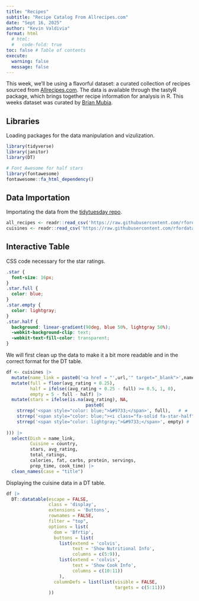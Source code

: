 ```yaml
---
title: "Recipes"
subtitle: "Recipe Catalog From Allrecipes.com"
date: "Sept 16, 2025"
author: "Kevin Valdivia"
format: html
  # html:
  #   code-fold: true
toc: false # Table of contents
execute: 
  warning: false
  message: false
---
```


This week, we’ll be using a flavorful dataset: a curated collection of recipes sourced from [Allrecipes.com](https://www.allrecipes.com). The data is available through the tastyR package, which brings together recipe information for analysis in R. This weeks dataset was curated by [Brian Mubia](https://github.com/owlzyseyes).

## Libraries

Loading packages for the data manipulation and vizulization.

```r
library(tidyverse)
library(janitor)
library(DT)

# Font Awesome for half stars
library(fontawesome)
fontawesome::fa_html_dependency()

```

## Data Importation

Importating the data from the [tidytuesday repo](https://github.com/rfordatascience/tidytuesday/blob/main/data/2025/2025-09-16/readme.md).

```r
all_recipes <- readr::read_csv('https://raw.githubusercontent.com/rfordatascience/tidytuesday/main/data/2025/2025-09-16/all_recipes.csv')
cuisines <- readr::read_csv('https://raw.githubusercontent.com/rfordatascience/tidytuesday/main/data/2025/2025-09-16/cuisines.csv')
```

## Interactive Table

CSS code necessary for the star ratings.

```css
.star {
  font-size: 16px;
}
.star.full {
  color: blue;
}
.star.empty {
  color: lightgray;
}
.star.half {
  background: linear-gradient(90deg, blue 50%, lightgray 50%);
  -webkit-background-clip: text;
  -webkit-text-fill-color: transparent;
}
```

We will first clean up the data to make it a bit more readable and in the correct format for the DT table.

```r
df <- cuisines |> 
  mutate(name_link = paste0('<a href = "',url,'" target="_blank">',name,'</a>')) |> 
  mutate(full = floor(avg_rating + 0.25),
         half = ifelse((avg_rating + 0.25 - full) >= 0.5, 1, 0),
         empty = 5 - full - half) |> 
  mutate(stars = ifelse(is.na(avg_rating), NA,
                              paste0( 
    strrep('<span style="color: blue;">&#9733;</span>', full),   # ★
    strrep('<span style="color: blue;"><i class="fa-solid fa-star-half"></i></span>', half),
    strrep('<span style="color: lightgray;">&#9733;</span>', empty) # ☆ in grey
  
))) |> 
  select(Dish = name_link, 
         Cuisine = country, 
         stars, avg_rating, 
         total_ratings, 
         calories, fat, carbs, protein, servings,
         prep_time, cook_time) |> 
  clean_names(case = "title")
```

Displaying the cuisine data in a DT table.

```r
df |> 
  DT::datatable(escape = FALSE,
                class = 'display',
                extensions = 'Buttons',
                rownames = FALSE,
                filter = "top",
                options = list(
                  dom = 'Bfrtip',
                  buttons = list(
                    list(extend = 'colvis', 
                         text = 'Show Nutritional Info',
                         columns = c(5:9)),
                    list(extend = 'colvis', 
                         text = 'Show Cook Info',
                         columns = c(10:11))  
                    ),
                  columnDefs = list(list(visible = FALSE,
                                         targets = c(5:11)))
                ))
```
